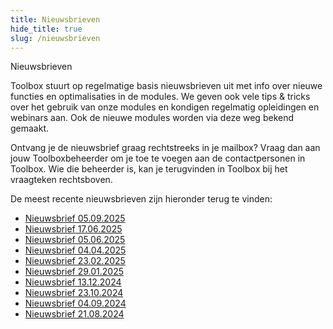 ```yaml
---
title: Nieuwsbrieven
hide_title: true 
slug: /nieuwsbrieven
---
```


<ImageTitle img="newsletter.png">Nieuwsbrieven</ImageTitle>

Toolbox stuurt op regelmatige basis nieuwsbrieven uit met info over nieuwe functies en optimalisaties in de modules. We geven ook vele tips & tricks over het gebruik van onze modules en kondigen regelmatig opleidingen en webinars aan. Ook de nieuwe modules worden via deze weg bekend gemaakt. 

Ontvang je de nieuwsbrief graag rechtstreeks in je mailbox? Vraag dan aan jouw Toolboxbeheerder om je toe te voegen aan de contactpersonen in Toolbox. Wie die beheerder is, kan je terugvinden in Toolbox bij het vraagteken rechtsboven. 

De meest recente nieuwsbrieven zijn hieronder terug te vinden:

- [Nieuwsbrief 05.09.2025](./nieuwsbrief_05_09_25.pdf)
- [Nieuwsbrief 17.06.2025](./nieuwsbrief_17_06_25.pdf)
- [Nieuwsbrief 05.06.2025](./nieuwsbrief_05_06_25.pdf)
- [Nieuwsbrief 04.04.2025](./nieuwsbrief_04_04_25.pdf)
- [Nieuwsbrief 23.02.2025](./nieuwsbrief_23_02_25.pdf)
- [Nieuwsbrief 29.01.2025](./nieuwsbrief_29_01_25.pdf)
- [Nieuwsbrief 13.12.2024](./nieuwsbrief_13_12_24.pdf)
- [Nieuwsbrief 23.10.2024](./nieuwsbrief_23_10_24.pdf)
- [Nieuwsbrief 04.09.2024](./nieuwsbrief_04_09_24.pdf)
- [Nieuwsbrief 21.08.2024](./nieuwsbrief_aug_24.pdf) 


